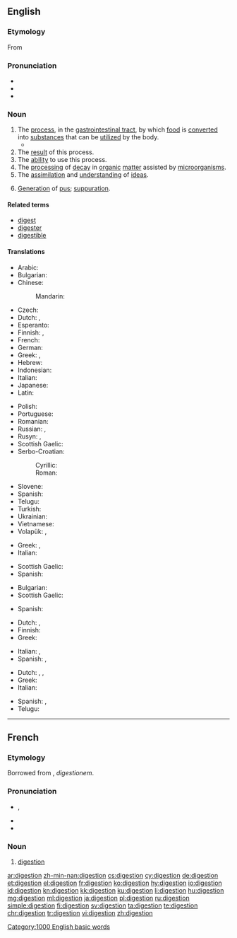{{also|digestión}}
==English==
{{wikipedia}}

===Etymology===
From {{etyl|fro|en}} {{term|digestion|lang=fro}}

===Pronunciation===
* {{IPA|/daɪˈdʒɛstʃən/|/dɨˈdʒɛstʃən/}}
* {{audio|en-us-digestion.ogg|Audio (US)}}
* {{rhymes|ɛstʃən}}

===Noun===
{{en-noun|~}}

# The [[process]], in the [[gastrointestinal tract]], by which [[food]] is [[convert]]ed into [[substance]]s that can be [[utilize]]d by the body.
#*{{quote-magazine|date=2013-06-29|volume=407|issue=8842|page=72-3|magazine={{w|The Economist}}
|title=[http://www.economist.com/news/international/science-and-technology/21580133-how-microbes-promote-liver-cancer-overweight-punch-gut A punch in the gut]
|passage=Mostly, the microbiome is beneficial. It helps with '''digestion''' and enables people to extract a lot more calories from their food than would otherwise be possible. Research over the past few years, however, has implicated it in diseases from atherosclerosis to asthma to autism.}}
# The [[result]] of this process.
# The [[ability]] to use this process.
# The [[processing]] of [[decay]] in [[organic]] [[matter]] assisted by [[microorganism]]s.
# The [[assimilation]] and [[understanding]] of [[idea]]s.
# {{context|medicine|archaic|lang=en}} [[generation|Generation]] of [[pus]]; [[suppuration]].

====Related terms====
* [[digest]]
* [[digester]]
* [[digestible]]

====Translations====
{{trans-top|process in gastrointestinal tract}}
* Arabic: {{t|ar|هضم|m|tr=haDm|sc=Arab}}
* Bulgarian: {{t|bg|храносмилане|n|sc=Cyrl}}
* Chinese:
*: Mandarin: {{t+|cmn|消化|tr=xiāohuà|sc=Hani}}
* Czech: {{t|cs|trávení|n}}
* Dutch: {{t+|nl|spijsvertering|f}}, {{t|nl|vertering|f}}
* Esperanto: {{t|eo|digesto}}
* Finnish: {{t|fi|ruoansulatus}}, {{qualifier|alt. spelling:}} {{t|fi|ruuansulatus}}
* French: {{t+|fr|digestion|f}}
* German: {{t+|de|Verdauung|f}}
* Greek: {{t+|el|πέψη|f|tr=pépsi|sc=Grek}}, {{t+|el|χώνεψη|f|tr=khónepsi|sc=Grek}}
* Hebrew: {{t|he|עיכול|m|tr=ikúl|sc=Hebr}}
* Indonesian: {{t+|id|pencernaan}}
* Italian: {{t|it|digestione|f}}
* Japanese: {{t+|ja|消化|tr=しょうか, shōka}}
* Latin: {{t|la|digestio|f}}
{{trans-mid}}
* Polish: {{t+|pl|trawienie|n}}
* Portuguese: {{t+|pt|digestão|f}}
* Romanian: {{t+|ro|digestie}}
* Russian: {{t+|ru|пищеварение|n|tr=piščevarénije|sc=Cyrl}}, {{t+|ru|переваривание|n|tr=perevarivánije|sc=Cyrl}}
* Rusyn: {{t|rue|травлїня|n|tr=travljinja}}, {{t|rue|діґесція|f|tr=digesсija}}
* Scottish Gaelic: {{t|gd|meirbheadh|m}}
* Serbo-Croatian:
*: Cyrillic: {{t|sh|варење|n|sc=Cyrl}}
*: Roman: {{t|sh|varenje|n|sc=Latn}}
* Slovene: {{t+|sl|prebava|f}}
* Spanish: {{t+|es|digestión|f}}
* Telugu: {{t+|te|జీర్ణము|sc=Telu}}
* Turkish: {{t+|tr|sindirim}}
* Ukrainian: {{t|uk|травлення|n|tr= trávlennja|sc=Cyrl}}
* Vietnamese: {{t|vi|hệ tiêu hóa}}
* Volapük: {{t+|vo|dicet}}, {{t|vo|dicetam}}
{{trans-bottom}}

{{trans-top|result of this process}}
* Greek: {{t+|el|πέψη|f|tr=pépsi|sc=Grek}}, {{t+|el|χώνεψη|f|tr=khónepsi|sc=Grek}}
* Italian: {{t|it|digestione|f}}
{{trans-mid}}
* Scottish Gaelic: {{t|gd|meirbheadh|m}}
* Spanish: {{t+|es|digestión|f}}
{{trans-bottom}}

{{trans-top|ability to use this process}}
* Bulgarian: {{t|bg|храносмилане|n|sc=Cyrl}}
* Scottish Gaelic: {{t|gd|meirbheadh|m}}
{{trans-mid}}
* Spanish: {{t+|es|digestión|f}}
{{trans-bottom}}

{{trans-top|processing of decay in organic matter assisted by microorganisms}}
* Dutch: {{t|nl|vertering|f}}, {{t+|nl|verteren|n}}
* Finnish: {{t|fi|hajottaminen}}
* Greek: {{t+|el|αποσύνθεση|f|tr=aposínθesi|sc=Grek}}
{{trans-mid}}
* Italian: {{t|it|decomposizione|f}}, {{t|it|digestione|f}}
* Spanish: {{t+|es|descomposición|f}}, {{t+|es|putrefacción|f}}
{{trans-bottom}}

{{trans-top|assimilation and understanding of ideas}}
* Dutch: {{t+|nl|verwerven|n}}, {{t+|nl|verwerving|f}}, {{t+|nl|assimilatie|f}}
* Greek: {{t+|el|αφομοίωση|f|tr=afomíosi|sc=Grek}}
* Italian: {{t+|it|assimilazione|f}}
{{trans-mid}}
* Spanish: {{t+|es|digestión|f}}, {{t+|es|asimilación|f}}
* Telugu: {{t|te|హరాయించుకొను|sc=Telu}}
{{trans-bottom}}

[[Category:1000 English basic words]]

----

==French==

===Etymology===
Borrowed from {{etyl|la|fr}} {{term|digestio|lang=la}}, ''digestionem''.

===Pronunciation===
* {{IPA|/diʒɛstjɔ̃/|lang=fr}}, {{X-SAMPA|/diZEstjO~/|lang=fr}}
* {{audio|Fr-digestion.ogg|Audio}}
* {{rhymes|ɔ̃|lang=fr}}

===Noun===
{{fr-noun|f}}

# [[#English|digestion]]

[[ar:digestion]]
[[zh-min-nan:digestion]]
[[cs:digestion]]
[[cy:digestion]]
[[de:digestion]]
[[et:digestion]]
[[el:digestion]]
[[fr:digestion]]
[[ko:digestion]]
[[hy:digestion]]
[[io:digestion]]
[[id:digestion]]
[[kn:digestion]]
[[kk:digestion]]
[[ku:digestion]]
[[li:digestion]]
[[hu:digestion]]
[[mg:digestion]]
[[ml:digestion]]
[[ja:digestion]]
[[pl:digestion]]
[[ru:digestion]]
[[simple:digestion]]
[[fi:digestion]]
[[sv:digestion]]
[[ta:digestion]]
[[te:digestion]]
[[chr:digestion]]
[[tr:digestion]]
[[vi:digestion]]
[[zh:digestion]]